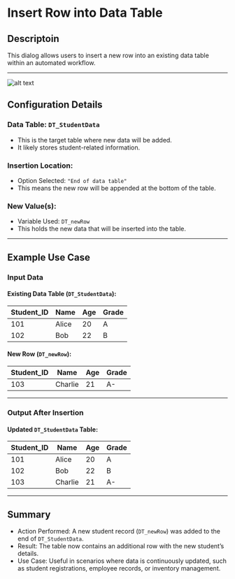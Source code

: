 # Insert Row into Data Table

## Descriptoin

This dialog allows users to insert a new row into an existing data table within an automated workflow.

---

![alt text](../../assets/datatable/inser-row-into-data-table.png)

## Configuration Details

### Data Table: `DT_StudentData`

- This is the target table where new data will be added.
- It likely stores student-related information.

### Insertion Location:  

- Option Selected: `"End of data table"`
- This means the new row will be appended at the bottom of the table.

### New Value(s):  

- Variable Used: `DT_newRow`
- This holds the new data that will be inserted into the table.

---

## Example Use Case

### Input Data

#### Existing Data Table (`DT_StudentData`):

| Student_ID | Name      | Age | Grade |
|------------|----------|-----|-------|
| 101        | Alice    | 20  | A     |
| 102        | Bob      | 22  | B     |

#### New Row (`DT_newRow`):

| Student_ID | Name  | Age | Grade |
|------------|------|-----|-------|
| 103        | Charlie | 21  | A-    |

---

### Output After Insertion

#### Updated `DT_StudentData` Table:

| Student_ID | Name    | Age | Grade |
|------------|--------|-----|-------|
| 101        | Alice  | 20  | A     |
| 102        | Bob    | 22  | B     |
| 103        | Charlie | 21  | A-    |

---

## Summary

- Action Performed: A new student record (`DT_newRow`) was added to the end of `DT_StudentData`.  
- Result: The table now contains an additional row with the new student’s details.
- Use Case: Useful in scenarios where data is continuously updated, such as student registrations, employee records, or inventory management.